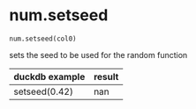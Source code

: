# num.setseed { #duckops.num.setseed }

`num.setseed(col0)`

sets the seed to be used for the random function

| duckdb example | result |
| -------------- | ------ |
| setseed(0.42) | nan |
